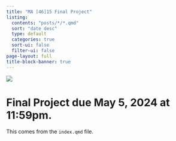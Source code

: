 ```yaml
---
title: "MA [46]15 Final Project"
listing:
  contents: "posts/*/*.qmd"
  sort: "date desc"
  type: default
  categories: true
  sort-ui: false
  filter-ui: false
page-layout: full
title-block-banner: true
---
```


![](images/data-science.png)

# Final Project due May 5, 2024 at 11:59pm.

This comes from the `index.qmd` file.
